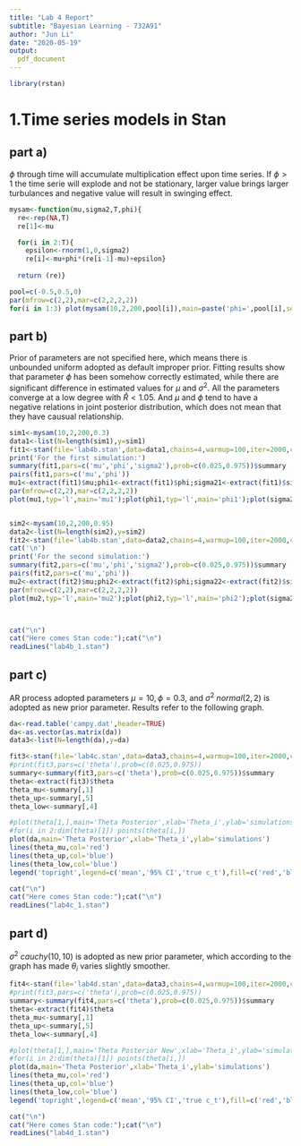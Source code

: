 ---
title: "Lab 4 Report"
subtitle: "Bayesian Learning - 732A91"
author: "Jun Li"
date: "2020-05-19"
output: 
  pdf_document
---

```{r setup,eval=TRUE, echo=FALSE,warning=FALSE,message=FALSE}
library(rstan)
```


# 1.Time series models in Stan
## part a)
$\phi$ through time will accumulate multiplication effect upon time series. If $\phi>1$ the time serie will explode and not be stationary, larger value brings larger turbulances and negative value will result in swinging effect.

```{r, eval=TRUE,echo=TRUE}
mysam<-function(mu,sigma2,T,phi){
  re<-rep(NA,T)
  re[1]<-mu

  for(i in 2:T){
    epsilon<-rnorm(1,0,sigma2)
    re[i]<-mu+phi*(re[i-1]-mu)+epsilon}
  
  return (re)}

pool=c(-0.5,0.5,0)
par(mfrow=c(2,2),mar=c(2,2,2,2))
for(i in 1:3) plot(mysam(10,2,200,pool[i]),main=paste('phi=',pool[i],sep=''),typ='l')

```


## part b)
Prior of parameters are not specified here, which means there is unbounded uniform adopted as default improper prior. Fitting results show that parameter $\phi$ has been somehow correctly estimated, while there are significant difference in estimated values for $\mu$ and $\sigma^2$. All the parameters converge at a low degree with $\hat R<1.05$. And $\mu$ and $\phi$ tend to have a negative relations in joint posterior distribution, which does not mean that they have causual relationship.


```{r, eval=TRUE,echo=TRUE}
sim1<-mysam(10,2,200,0.3)
data1<-list(N=length(sim1),y=sim1)
fit1<-stan(file='lab4b.stan',data=data1,chains=4,warmup=100,iter=2000,cores=2,refresh=0)
print('For the first simulation:')
summary(fit1,pars=c('mu','phi','sigma2'),prob=c(0.025,0.975))$summary
pairs(fit1,pars=c('mu','phi'))
mu1<-extract(fit1)$mu;phi1<-extract(fit1)$phi;sigma21<-extract(fit1)$sigma2
par(mfrow=c(2,2),mar=c(2,2,2,2))
plot(mu1,typ='l',main='mu1');plot(phi1,typ='l',main='phi1');plot(sigma21,typ='l',main='sigma21')


sim2<-mysam(10,2,200,0.95)
data2<-list(N=length(sim2),y=sim2)
fit2<-stan(file='lab4b.stan',data=data2,chains=4,warmup=100,iter=2000,cores=2,refresh=0)
cat('\n')
print('For the second simulation:')
summary(fit2,pars=c('mu','phi','sigma2'),prob=c(0.025,0.975))$summary
pairs(fit2,pars=c('mu','phi'))
mu2<-extract(fit2)$mu;phi2<-extract(fit2)$phi;sigma22<-extract(fit2)$sigma2
par(mfrow=c(2,2),mar=c(2,2,2,2))
plot(mu2,typ='l',main='mu2');plot(phi2,typ='l',main='phi2');plot(sigma22,typ='l',main='sigma22')



cat("\n")
cat("Here comes Stan code:");cat("\n")
readLines("lab4b_1.stan")
```


## part c)
AR process adopted parameters $\mu=10, \phi=0.3$, and $\sigma^2~normal(2,2)$ is adopted as new prior parameter. Results refer to the following graph. 


```{r, eval=TRUE,echo=TRUE,warning=FALSE}
da<-read.table('campy.dat',header=TRUE)
da<-as.vector(as.matrix(da))
data3<-list(N=length(da),y=da)

fit3<-stan(file='lab4c.stan',data=data3,chains=4,warmup=100,iter=2000,cores=2,refresh=0)
#print(fit3,pars=c('theta'),prob=c(0.025,0.975))
summary<-summary(fit3,pars=c('theta'),prob=c(0.025,0.975))$summary
theta<-extract(fit3)$theta
theta_mu<-summary[,1]
theta_up<-summary[,5]
theta_low<-summary[,4]

#plot(theta[1,],main='Theta Posterior',xlab='Theta_i',ylab='simulations')
#for(i in 2:dim(theta)[1]) points(theta[i,])
plot(da,main='Theta Posterior',xlab='Theta_i',ylab='simulations')
lines(theta_mu,col='red')
lines(theta_up,col='blue')
lines(theta_low,col='blue')
legend('topright',legend=c('mean','95% CI','true c_t'),fill=c('red','blue','black'))

cat("\n")
cat("Here comes Stan code:");cat("\n")
readLines("lab4c_1.stan")
```



## part d)
$\sigma^2~cauchy(10,10)$ is adopted as new prior parameter, which according to the graph has made $\theta_i$ varies slightly smoother.


```{r, eval=TRUE,echo=TRUE,warning=FALSE}
fit4<-stan(file='lab4d.stan',data=data3,chains=4,warmup=100,iter=2000,cores=2,refresh=0)
#print(fit3,pars=c('theta'),prob=c(0.025,0.975))
summary<-summary(fit4,pars=c('theta'),prob=c(0.025,0.975))$summary
theta<-extract(fit4)$theta
theta_mu<-summary[,1]
theta_up<-summary[,5]
theta_low<-summary[,4]

#plot(theta[1,],main='Theta Posterior New',xlab='Theta_i',ylab='simulations')
#for(i in 2:dim(theta)[1]) points(theta[i,])
plot(da,main='Theta Posterior',xlab='Theta_i',ylab='simulations')
lines(theta_mu,col='red')
lines(theta_up,col='blue')
lines(theta_low,col='blue')
legend('topright',legend=c('mean','95% CI','true c_t'),fill=c('red','blue','black'))

cat("\n")
cat("Here comes Stan code:");cat("\n")
readLines("lab4d_1.stan")
```